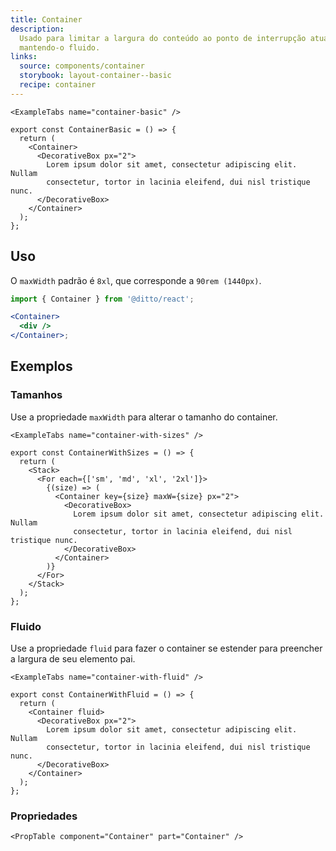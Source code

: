 ```yaml
---
title: Container
description:
  Usado para limitar a largura do conteúdo ao ponto de interrupção atual,
  mantendo-o fluido.
links:
  source: components/container
  storybook: layout-container--basic
  recipe: container
---
```


```
<ExampleTabs name="container-basic" />
```

```tsx
export const ContainerBasic = () => {
  return (
    <Container>
      <DecorativeBox px="2">
        Lorem ipsum dolor sit amet, consectetur adipiscing elit. Nullam
        consectetur, tortor in lacinia eleifend, dui nisl tristique nunc.
      </DecorativeBox>
    </Container>
  );
};
```

## Uso

O `maxWidth` padrão é `8xl`, que corresponde a `90rem (1440px)`.

```jsx
import { Container } from '@ditto/react';

<Container>
  <div />
</Container>;
```

## Exemplos

### Tamanhos

Use a propriedade `maxWidth` para alterar o tamanho do container.

```
<ExampleTabs name="container-with-sizes" />
```

```tsx
export const ContainerWithSizes = () => {
  return (
    <Stack>
      <For each={['sm', 'md', 'xl', '2xl']}>
        {(size) => (
          <Container key={size} maxW={size} px="2">
            <DecorativeBox>
              Lorem ipsum dolor sit amet, consectetur adipiscing elit. Nullam
              consectetur, tortor in lacinia eleifend, dui nisl tristique nunc.
            </DecorativeBox>
          </Container>
        )}
      </For>
    </Stack>
  );
};
```

### Fluido

Use a propriedade `fluid` para fazer o container se estender para preencher a largura de seu elemento pai.

```
<ExampleTabs name="container-with-fluid" />
```

```tsx
export const ContainerWithFluid = () => {
  return (
    <Container fluid>
      <DecorativeBox px="2">
        Lorem ipsum dolor sit amet, consectetur adipiscing elit. Nullam
        consectetur, tortor in lacinia eleifend, dui nisl tristique nunc.
      </DecorativeBox>
    </Container>
  );
};
```

### Propriedades

```
<PropTable component="Container" part="Container" />
```
